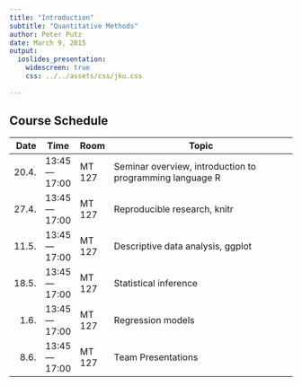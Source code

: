 ```yaml
---
title: "Introduction"
subtitle: "Quantitative Methods"
author: Peter Putz
date: March 9, 2015
output: 
  ioslides_presentation:
    widescreen: true
    css: ../../assets/css/jku.css
    
---
```


<style>
table.rmdtable th {
  color: white;
  font-size: 18px;
  background: -webkit-gradient(linear, 50% 0%, 50% 100%, color-stop(40%, #4387fd), color-stop(80%, #2a7cdf)) no-repeat;
  background: -webkit-linear-gradient(top, #1e786d 40%, #144f48 80%) no-repeat;
  background: -moz-linear-gradient(top, #4387fd 40%, #2a7cdf 80%) no-repeat;
  background: -o-linear-gradient(top, #4387fd 40%, #2a7cdf 80%) no-repeat;
  background: linear-gradient(top, #4387fd 40%, #2a7cdf 80%) no-repeat;
}
</style>

## Course Schedule
  
| Date  | Time        | Room       | Topic                                                    |
|------:| ----------- | ---------- | ---------------------------------------------------------|
| 20.4. | 13:45—17:00 | MT 127     | Seminar overview, introduction to programming language R |                         
| 27.4. | 13:45—17:00 | MT 127     | Reproducible research, knitr                             |
| 11.5. | 13:45—17:00 | MT 127     | Descriptive data analysis, ggplot                        |
| 18.5. | 13:45—17:00 | MT 127     | Statistical inference                                    |
|  1.6. | 13:45—17:00 | MT 127     | Regression models                                        |
|  8.6. | 13:45—17:00 | MT 127     | Team Presentations                                       |


